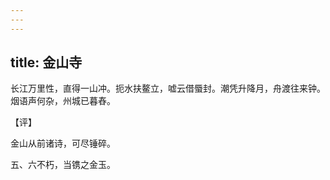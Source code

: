 ```yaml
---
---
---
```

title: 金山寺
---







长江万里性，直得一山冲。扼水扶鳌立，嘘云借蜃封。潮凭升降月，舟渡往来钟。烟语声何杂，州城已暮舂。

【评】

金山从前诸诗，可尽锤碎。

五、六不朽，当镌之金玉。